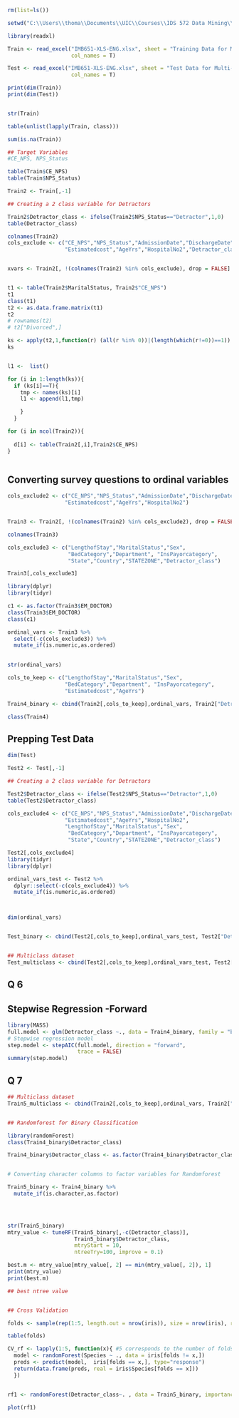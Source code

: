 

```{r}
rm(list=ls())

setwd("C:\\Users\\thoma\\Documents\\UIC\\Courses\\IDS 572 Data Mining\\Asst4")

library(readxl)

Train <- read_excel("IMB651-XLS-ENG.xlsx", sheet = "Training Data for Multi-Class M",
                    col_names = T)

Test <- read_excel("IMB651-XLS-ENG.xlsx", sheet = "Test Data for Multi-Class Model",
                    col_names = T)

```


```{r}
print(dim(Train))
print(dim(Test))



```


```{r}

str(Train)

table(unlist(lapply(Train, class)))

sum(is.na(Train))

## Target Variables
#CE_NPS, NPS_Status

table(Train$CE_NPS)
table(Train$NPS_Status)

Train2 <- Train[,-1]

```


```{r}
## Creating a 2 class variable for Detractors

Train2$Detractor_class <- ifelse(Train2$NPS_Status=="Detractor",1,0)
table(Detractor_class)

```


```{r}

colnames(Train2)
cols_exclude <- c("CE_NPS","NPS_Status","AdmissionDate","DischargeDate",
                  "Estimatedcost","AgeYrs","HospitalNo2","Detractor_class")


xvars <- Train2[, !(colnames(Train2) %in% cols_exclude), drop = FALSE]


t1 <- table(Train2$MaritalStatus, Train2$"CE_NPS")
t1
class(t1)
t2 <- as.data.frame.matrix(t1)
t2
# rownames(t2)
# t2["Divorced",]

ks <- apply(t2,1,function(r) (all(r %in% 0))|(length(which(r!=0))==1))
ks


l1 <-  list()

for (i in 1:length(ks)){
  if (ks[i]==T){
    tmp <- names(ks)[i]
    l1 <- append(l1,tmp)

    }
  }

for (i in ncol(Train2)){
  
  d[i] <- table(Train2[,i],Train2$CE_NPS)
}



```


## Converting survey questions to ordinal variables
```{r}
cols_exclude2 <- c("CE_NPS","NPS_Status","AdmissionDate","DischargeDate",
                  "Estimatedcost","AgeYrs","HospitalNo2")


Train3 <- Train2[, !(colnames(Train2) %in% cols_exclude2), drop = FALSE]

colnames(Train3)

cols_exclude3 <- c("LengthofStay","MaritalStatus","Sex",
                   "BedCategory","Department", "InsPayorcategory",
                   "State","Country","STATEZONE","Detractor_class")

Train3[,cols_exclude3]

library(dplyr)
library(tidyr)

c1 <- as.factor(Train3$EM_DOCTOR)
class(Train3$EM_DOCTOR)
class(c1)

ordinal_vars <- Train3 %>% 
  select(-c(cols_exclude3)) %>% 
  mutate_if(is.numeric,as.ordered)

  
str(ordinal_vars)

cols_to_keep <- c("LengthofStay","MaritalStatus","Sex",
                  "BedCategory","Department", "InsPayorcategory",
                  "Estimatedcost","AgeYrs")

Train4_binary <- cbind(Train2[,cols_to_keep],ordinal_vars, Train2["Detractor_class"])

class(Train4)

```


## Prepping Test Data

```{r}
dim(Test)

Test2 <- Test[,-1]

## Creating a 2 class variable for Detractors

Test2$Detractor_class <- ifelse(Test2$NPS_Status=="Detractor",1,0)
table(Test2$Detractor_class)

cols_exclude4 <- c("CE_NPS","NPS_Status","AdmissionDate","DischargeDate",
                  "Estimatedcost","AgeYrs","HospitalNo2",
                  "LengthofStay","MaritalStatus","Sex",
                   "BedCategory","Department", "InsPayorcategory",
                   "State","Country","STATEZONE","Detractor_class")

Test2[,cols_exclude4]
library(tidyr)
library(dplyr)

ordinal_vars_test <- Test2 %>% 
  dplyr::select(-c(cols_exclude4)) %>% 
  mutate_if(is.numeric,as.ordered)



dim(ordinal_vars)


Test_binary <- cbind(Test2[,cols_to_keep],ordinal_vars_test, Test2["Detractor_class"])


## Multiclass dataset
Test_multiclass <- cbind(Test2[,cols_to_keep],ordinal_vars_test, Test2["NPS_Status"])

```


## Q 6
## Stepwise Regression -Forward
```{r}
library(MASS)
full.model <- glm(Detractor_class ~., data = Train4_binary, family = "binomial")
# Stepwise regression model
step.model <- stepAIC(full.model, direction = "forward", 
                      trace = FALSE)
summary(step.model)

```



## Q 7
```{r}
## Multiclass dataset
Train5_multiclass <- cbind(Train2[,cols_to_keep],ordinal_vars, Train2["NPS_Status"])


## Randomforest for Binary Classification

library(randomForest)
class(Train4_binary$Detractor_class)

Train4_binary$Detractor_class <- as.factor(Train4_binary$Detractor_class)


# Converting character columns to factor variables for Randomforest

Train5_binary <- Train4_binary %>% 
  mutate_if(is.character,as.factor)
  



str(Train5_binary)
mtry_value <- tuneRF(Train5_binary[,-c(Detractor_class)],
                     Train5_binary$Detractor_class, 
                     mtryStart = 10,
                     ntreeTry=100, improve = 0.1)

best.m <- mtry_value[mtry_value[, 2] == min(mtry_value[, 2]), 1]
print(mtry_value)
print(best.m)

## best ntree value


## Cross Validation

folds <- sample(rep(1:5, length.out = nrow(iris)), size = nrow(iris), replace = F)

table(folds)

CV_rf <- lapply(1:5, function(x){ #5 corresponds to the number of folds defined earlier
  model <- randomForest(Species ~ ., data = iris[folds != x,])
  preds <- predict(model,  iris[folds == x,], type="response")
  return(data.frame(preds, real = iris$Species[folds == x]))
  })


rf1 <- randomForest(Detractor_class~. , data = Train5_binary, importance = T)

plot(rf1)

```



